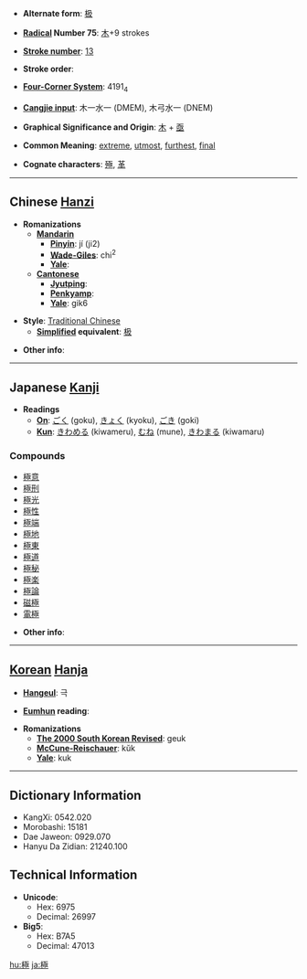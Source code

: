 * '''Alternate form''': [[极]]

* '''[[Wiktionary:Chinese radical index| Radical]] Number 75''': [[Wiktionary:Chinese radical index 木|木]]+9 strokes

* '''[[Wiktionary:Chinese total strokes index|Stroke number]]''': [[Wiktionary:Chinese total strokes index 13|13]]

* '''Stroke order''': 

* '''[[Wiktionary:Chinese four corner index|Four-Corner System]]''': 4191<sub>4</sub>

* '''[[Wiktionary:Chinese Cangjie index|Cangjie input]]''': 木一水一 (DMEM), 木弓水一 (DNEM)

* '''Graphical Significance and Origin''': [[木]] + [[亟]]

* '''Common Meaning''': [[extreme]], [[utmost]], [[furthest]], [[final]]

* '''Cognate characters''': [[殛]], [[革]]

----

== Chinese [[Hanzi]] ==

* '''Romanizations'''
** '''[[Mandarin]]'''
*** '''[[Pinyin]]''': jí (ji2)
*** '''[[Wade-Giles]]''': chi<sup>2</sup>
*** '''[[Yale]]''': 
** '''[[Cantonese]]'''
*** '''[[Jyutping]]''':
*** '''[[Penkyamp]]''': 
*** '''[[Yale]]''': gik6

* '''Style''': [[Traditional Chinese]] 
** '''[[Simplified Chinese|Simplified]] equivalent''': [[极]]

* '''Other info''': 

----

== Japanese [[Kanji]] ==

* '''Readings'''
** '''[[On]]''': [[ごく]] (goku), [[きょく]] (kyoku), [[ごき]] (goki)
** '''[[Kun]]''': [[きわめる]] (kiwameru), [[むね]] (mune), [[きわまる]] (kiwamaru)

===Compounds===
*[[極意]]
*[[極刑]]
*[[極光]]
*[[極性]]
*[[極端]]
*[[極地]]
*[[極東]]
*[[極道]]
*[[極秘]]
*[[極楽]]
*[[極論]]
*[[磁極]]
*[[電極]]

* '''Other info''':  

----

== [[Korean]] [[Hanja]] ==

* '''[[Hangeul]]''': 극

* '''[[Eumhun]] reading''': 

* '''Romanizations'''
** '''[[The 2000 South Korean Revised Romanization|The 2000 South Korean Revised]]''': geuk
** '''[[McCune-Reischauer]]''': kŭk
** '''[[Yale]]''': kuk

----

== Dictionary Information ==

* KangXi: 0542.020
* Morobashi: 15181
* Dae Jaweon: 0929.070
* Hanyu Da Zidian: 21240.100

== Technical Information ==

* '''Unicode''':
** Hex: 6975
** Decimal: 26997
* '''Big5''':
** Hex: B7A5
** Decimal: 47013

[[hu:極]]
[[ja:極]]